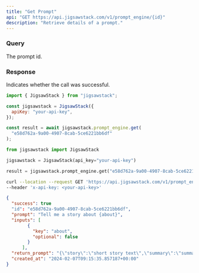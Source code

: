 ```yaml
---
title: "Get Prompt"
api: "GET https://api.jigsawstack.com/v1/prompt_engine/{id}"
description: "Retrieve details of a prompt."
---
```


<Snippet file="header.mdx" />

### Query

<ParamField query="id" type="string">
  The prompt id.
</ParamField>

### Response

<ResponseField name="success" type="boolean">
  Indicates whether the call was successful.
</ResponseField>

<RequestExample>

```javascript Node.js
import { JigsawStack } from "jigsawstack";

const jigsawstack = JigsawStack({
  apiKey: "your-api-key",
});

const result = await jigsawstack.prompt_engine.get(
  "e58d762a-9a00-4907-8cab-5ce6221bb6df"
);
```

```python Python
from jigsawstack import JigsawStack

jigsawstack = JigsawStack(api_key="your-api-key")

result = jigsawstack.prompt_engine.get("e58d762a-9a00-4907-8cab-5ce6221bb6df")
```

```bash cURL
curl --location --request GET 'https://api.jigsawstack.com/v1/prompt_engine/{id}' \
--header 'x-api-key: <your-api-key>'
```

</RequestExample>

<ResponseExample>

```json Response
{
  "success": true
  "id": "e58d762a-9a00-4907-8cab-5ce6221bb6df",
  "prompt": "Tell me a story about {about}",
  "inputs": [
        {
          "key": "about",
          "optional": false
        }
      ],
  "return_prompt": "{\"story\":\"short story text\",\"summary\":\"summary of story\"}",
  "created_at": "2024-02-07T09:15:35.857187+00:00"
}
```

</ResponseExample>
